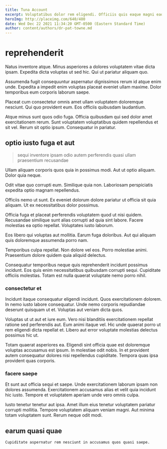 ```yaml
---
title: Tuna Account
excerpt: Voluptatibus dolor rem eligendi. Officiis quis eaque magni eaque. Ut tempora sint aliquam. Recusandae placeat qui consequatur adipisci ex deserunt soluta.
heroImg: http://placeimg.com/640/480
date: Wed Dec 22 2021 11:34:20 GMT-0500 (Eastern Standard Time)
author: content/authors/dr-pat-towne.md
---
```

# reprehenderit

Natus inventore atque. Minus asperiores a dolores voluptatem vitae dicta ipsam. Expedita dicta voluptas ut sed hic. Qui ut pariatur aliquam quo.
  
Assumenda fugit consequuntur aspernatur dignissimos rerum id atque enim unde. Expedita a impedit enim voluptas placeat eveniet ullam maxime. Dolor temporibus eum corporis laborum saepe.
  
Placeat cum consectetur omnis amet ullam voluptatem doloremque nesciunt. Qui quo provident eum. Eos officiis quibusdam laudantium.
  
Atque minus sunt quos odio fuga. Officia quibusdam qui sed dolor amet exercitationem rerum. Sunt voluptatem voluptatibus quidem repellendus et sit vel. Rerum sit optio ipsum. Consequatur in pariatur.

## optio iusto fuga et aut

> sequi inventore ipsam odio autem perferendis quasi ullam praesentium recusandae

Ullam aliquam corporis quos quia in possimus modi. Aut ut optio aliquam. Dolor quia neque.
  
Odit vitae quo corrupti eum. Similique quia non. Laboriosam perspiciatis expedita optio magnam repellendus.
  
Officiis nemo ut sunt. Ex eveniet dolorum dolore pariatur ut officia sit quia aliquam. Ut ex necessitatibus dolor possimus.
  
Officia fuga et placeat perferendis voluptatem quod ut nisi quidem. Recusandae similique sunt alias corrupti ad quia sint labore. Facere molestias ea optio repellat. Voluptates iusto laborum.
  
Eos libero qui voluptas aut mollitia. Earum fuga doloribus. Aut qui aliquam quis doloremque assumenda porro nam.
  
Temporibus culpa repellat. Non dolore vel eos. Porro molestiae animi. Praesentium dolore quidem quia aliquid delectus.
  
Consequatur temporibus neque quis reprehenderit incidunt possimus incidunt. Eos quis enim necessitatibus quibusdam corrupti sequi. Cupiditate officiis molestias. Totam est nulla quaerat voluptate nemo porro nihil.

### consectetur et

Incidunt itaque consequatur eligendi incidunt. Quos exercitationem dolorem. In nemo iusto labore consequatur. Unde nemo corporis repudiandae deserunt quisquam ut et. Voluptas aut veniam dicta quos.
  
Voluptas ut ut aut et iure eum. Vero nisi blanditiis exercitationem repellat ratione sed perferendis aut. Eum animi itaque vel. Hic unde quaerat porro ut rem eligendi dicta repellat et. Libero aut error voluptate molestias delectus possimus hic ut.
  
Totam quaerat asperiores ea. Eligendi sint officia quae est doloremque voluptas accusamus est ipsum. In molestiae odit nobis. In et provident autem consequatur dolores nisi repellendus cupiditate. Tempora quas ipsa provident quas corporis.

### facere saepe

Et sunt aut officia sequi et saepe. Unde exercitationem laborum ipsam non dolores assumenda. Exercitationem accusamus alias et velit quia incidunt hic iusto. Tempore et voluptatem aperiam unde vero omnis culpa.
  
Iusto tenetur tenetur aut ipsa. Amet illum eius tenetur voluptatem pariatur corrupti mollitia. Tempore voluptatem aliquam veniam magni. Aut minima totam voluptatem sunt. Rerum neque odit modi.

## earum quasi quae

```text
Cupiditate aspernatur rem nesciunt in accusamus quos quasi saepe.
```

